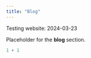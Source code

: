 ```yaml
---
title: "Blog"
---
```


Testing website: 2024-03-23

Placeholder for the __blog__ section.

```r
1 + 1
```
